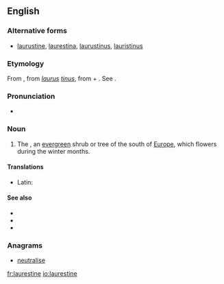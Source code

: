 ==English==

===Alternative forms===
* [[laurustine]], [[laurestina]], [[laurustinus]], [[lauristinus]]

===Etymology===
From {{etyl|NL.}} {{term|laurustinus||lang=la}}, from ''[[laurus]] [[tinus]]'', from {{etyl|la|en}} {{term|laurus||lang=la|laurel}} + {{term|tinus||lang=la|Viburnum tinus}}. See {{term|laurel}}.

===Pronunciation===
* {{a|UK}} {{IPA|/'lɒr.ɘs.tiːn/|/'lɔːr.əs.tiːn/}}

===Noun===
{{en-noun}}

# {{botany}} The {{taxlink|Viburnum tinus|species}}, an [[evergreen]] shrub or tree of the south of [[Europe]], which flowers during the winter months.

====Translations====
{{trans-top|''Viburnum tinus''}}
* Latin: {{t-|la|laurestina}}
{{trans-mid}}
{{trans-bottom}}

====See also====
* {{pedia}}
* {{specieslite|Viburnum tinus}}
* {{commonslite|Viburnum tinus}}

===Anagrams===
* [[neutralise#English|neutralise]]

[[fr:laurestine]]
[[io:laurestine]]